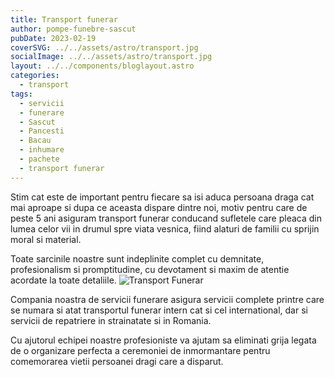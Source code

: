 ```yaml
---
title: Transport funerar
author: pompe-funebre-sascut
pubDate: 2023-02-19
coverSVG: ../../assets/astro/transport.jpg
socialImage: ../../assets/astro/transport.jpg
layout: ../../components/bloglayout.astro
categories:
  - transport
tags:
  - servicii
  - funerare
  - Sascut
  - Pancesti
  - Bacau
  - inhumare
  - pachete
  - transport funerar
---
```




Stim cat este de important pentru fiecare sa isi aduca persoana draga cat mai aproape si dupa ce aceasta dispare dintre noi, motiv pentru care de peste 5 ani asiguram transport funerar conducand sufletele care pleaca din lumea celor vii in drumul spre viata vesnica, fiind alaturi de familii cu sprijin moral si material.

Toate sarcinile noastre sunt indeplinite complet cu demnitate, profesionalism si promptitudine, cu devotament si maxim de atentie acordate la toate detaliile.
<Image src="../../../src/assets/astro/transport.jpg" alt="Transport Funerar" class="w-full float-left mr-4" />

Compania noastra de servicii funerare asigura servicii complete printre care se numara si atat transportul funerar intern cat si cel international, dar si servicii de repatriere in strainatate si in Romania.

Cu ajutorul echipei noastre profesioniste va ajutam sa eliminati grija legata de o organizare perfecta a ceremoniei de inmormantare pentru comemorarea vietii persoanei dragi care a disparut.


